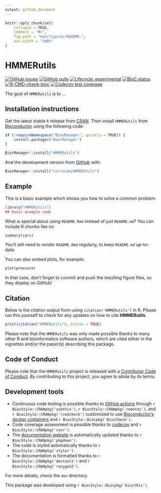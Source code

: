 ```yaml
---
output: github_document
---
```


<!-- README.md is generated from README.Rmd. Please edit that file -->

```r
knitr::opts_chunk$set(
    collapse = TRUE,
    comment = "#>",
    fig.path = "man/figures/README-",
    out.width = "100%"
)
```

# HMMERutils

<!-- badges: start -->
[![GitHub issues](https://img.shields.io/github/issues/currocam/HMMERutils)](https://github.com/currocam/HMMERutils/issues)
[![GitHub pulls](https://img.shields.io/github/issues-pr/currocam/HMMERutils)](https://github.com/currocam/HMMERutils/pulls)
[![Lifecycle: experimental](https://img.shields.io/badge/lifecycle-experimental-orange.svg)](https://lifecycle.r-lib.org/articles/stages.html#experimental)
[![BioC status](http://www.bioconductor.org/shields/build/release/bioc/HMMERutils.svg)](https://bioconductor.org/checkResults/release/bioc-LATEST/HMMERutils)
[![R-CMD-check-bioc](https://github.com/currocam/utilsHMMER/actions/workflows/R-CMD-check-bioc.yaml/badge.svg)](https://github.com/currocam/utilsHMMER/actions/workflows/R-CMD-check-bioc.yaml)
[![Codecov test coverage](https://codecov.io/gh/currocam/utilsHMMER/branch/master/graph/badge.svg)](https://app.codecov.io/gh/currocam/utilsHMMER?branch=master)
<!-- badges: end -->

The goal of `HMMERutils` is to ...

## Installation instructions

Get the latest stable `R` release from [CRAN](http://cran.r-project.org/). Then install `HMMERutils` from [Bioconductor](http://bioconductor.org/) using the following code:

```r
if (!requireNamespace("BiocManager", quietly = TRUE)) {
    install.packages("BiocManager")
}

BiocManager::install("HMMERutils")
```

And the development version from [GitHub](https://github.com/currocam/HMMERutils) with:

```r
BiocManager::install("currocam/HMMERutils")
```
## Example

This is a basic example which shows you how to solve a common problem:

```r
library("HMMERutils")
## basic example code
```

What is special about using `README.Rmd` instead of just `README.md`? You can include R chunks like so:

```r
summary(cars)
```

You'll still need to render `README.Rmd` regularly, to keep `README.md` up-to-date.

You can also embed plots, for example:

```r
plot(pressure)
```

In that case, don't forget to commit and push the resulting figure files, so they display on GitHub!

## Citation

Below is the citation output from using `citation('HMMERutils')` in R. Please
run this yourself to check for any updates on how to cite __HMMERutils__.

```r
print(citation("HMMERutils"), bibtex = TRUE)
```

Please note that the `HMMERutils` was only made possible thanks to many other R and bioinformatics software authors, which are cited either in the vignettes and/or the paper(s) describing this package.

## Code of Conduct

Please note that the `HMMERutils` project is released with a [Contributor Code of Conduct](http://bioconductor.org/about/code-of-conduct/). By contributing to this project, you agree to abide by its terms.

## Development tools

* Continuous code testing is possible thanks to [GitHub actions](https://www.tidyverse.org/blog/2020/04/usethis-1-6-0/)  through `r BiocStyle::CRANpkg('usethis')`, `r BiocStyle::CRANpkg('remotes')`, and `r BiocStyle::CRANpkg('rcmdcheck')` customized to use [Bioconductor's docker containers](https://www.bioconductor.org/help/docker/) and `r BiocStyle::Biocpkg('BiocCheck')`.
* Code coverage assessment is possible thanks to [codecov](https://codecov.io/gh) and `r BiocStyle::CRANpkg('covr')`.
* The [documentation website](http://currocam.github.io/HMMERutils) is automatically updated thanks to `r BiocStyle::CRANpkg('pkgdown')`.
* The code is styled automatically thanks to `r BiocStyle::CRANpkg('styler')`.
* The documentation is formatted thanks to `r BiocStyle::CRANpkg('devtools')` and `r BiocStyle::CRANpkg('roxygen2')`.

For more details, check the `dev` directory.

This package was developed using `r BiocStyle::Biocpkg('biocthis')`.



